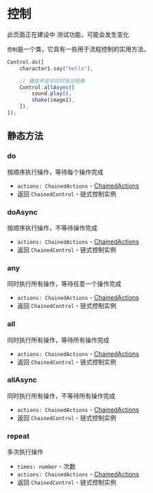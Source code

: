 
# 控制

<Callout type="warning" emoji="⚠️">
    此页面正在建设中
</Callout>

<Callout type="warning" emoji="⚠️">
    测试功能，可能会发生变化
</Callout>

`控制`是一个类，它具有一些用于流程控制的实用方法。

```typescript
Control.do([
    character1.say("hello"),

    // 播放声音并同时摇动图像
    Control.allAsync([
        sound.play(),
        shake(image1),
    ]),
]);
```

## 静态方法

<Steps>

### do

按顺序执行操作，等待每个操作完成

- `actions: ChainedActions` - [ChainedActions](../types/ChainedActions)
- 返回 `ChainedControl` - 链式控制实例

</Steps>

### doAsync

<Steps>

按顺序执行操作，不等待操作完成

- `actions: ChainedActions` - [ChainedActions](../types/ChainedActions)
- 返回 `ChainedControl` - 链式控制实例

</Steps>

### any

<Steps>

同时执行所有操作，等待任意一个操作完成

- `actions: ChainedActions` - [ChainedActions](../types/ChainedActions)
- 返回 `ChainedControl` - 链式控制实例

</Steps>

### all

<Steps>

同时执行所有操作，等待所有操作完成

- `actions: ChainedActions` - [ChainedActions](../types/ChainedActions)
- 返回 `ChainedControl` - 链式控制实例

</Steps>

### allAsync

<Steps>

同时执行所有操作，不等待所有操作完成

- `actions: ChainedActions` - [ChainedActions](../types/ChainedActions)
- 返回 `ChainedControl` - 链式控制实例

</Steps>

### repeat

<Steps>

多次执行操作

- `times: number` - 次数
- `actions: ChainedActions` - [ChainedActions](../types/ChainedActions)
- 返回 `ChainedControl` - 链式控制实例

</Steps>

